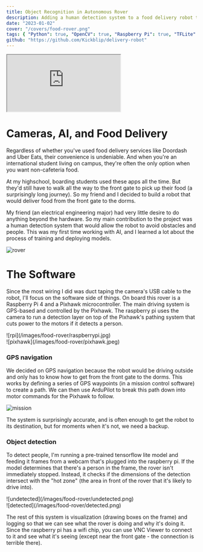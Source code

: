 ```yaml
---
title: Object Recognition in Autonomous Rover
description: Adding a human detection system to a food delivery robot that serves boarding students on campus who don’t have easy access to food delivery services.
date: "2023-01-02"
cover: "/covers/food-rover.png"
tags: { "Python": true, "OpenCV": true, "Raspberry Pi": true, "TFLite": true }
github: "https://github.com/Kickblip/delivery-robot"
---
```


<iframe
    src="https://www.youtube.com/embed/9QyPHuIHvvg"
    allow="accelerometer; autoplay; clipboard-write; encrypted-media; gyroscope; picture-in-picture"
    className="my-6 w-full h-[225px] md:w-[640px] md:h-[360px]"
></iframe>

# Cameras, AI, and Food Delivery

Regardless of whether you've used food delivery services like Doordash and Uber Eats, their convenience is undeniable. And when you're an international student living on campus, they're often the only option when you want non-cafeteria food.

At my highschool, boarding students used these apps all the time. But they'd still have to walk all the way to the front gate to pick up their food (a surprisingly long journey). So my friend and I decided to build a robot that would deliver food from the front gate to the dorms.

My friend (an electrical engineering major) had very little desire to do anything beyond the hardware. So my main contribution to the project was a human detection system that would allow the robot to avoid obstacles and people. This was my first time working with AI, and I learned a lot about the process of training and deploying models.

![rover](/images/food-rover/rover.jpeg)

# The Software

Since the most wiring I did was duct taping the camera's USB cable to the robot, I'll focus on the software side of things. On board this rover is a Raspberry Pi 4 and a Pixhawk microcontroller. The main driving system is GPS-based and controlled by the Pixhawk. The raspberry pi uses the camera to run a detection layer on top of the Pixhawk's pathing system that cuts power to the motors if it detects a person.

<div className="flex">
    <div className="w-1/2">![rpi](/images/food-rover/raspberrypi.jpg)</div>
    <div className="w-1/2">![pixhawk](/images/food-rover/pixhawk.jpeg)</div>
</div>

### GPS navigation

We decided on GPS navigation because the robot would be driving outside and only has to know how to get from the front gate to the dorms.
This works by defining a series of GPS waypoints (in a mission control software) to create a path.
We can then use ArduPilot to break this path down into motor commands for the Pixhawk to follow.

![mission](/images/food-rover/mission-planner.jpeg)

The system is surprisingly accurate, and is often enough to get the robot to its destination, but for moments when it's not, we need a backup.

### Object detection

To detect people, I'm running a pre-trained tensorflow lite model and feeding it frames from a webcam that's plugged into the raspberry pi.
If the model determines that there's a person in the frame, the rover isn't immediately stopped.
Instead, it checks if the dimensions of the detection intersect with the "hot zone" (the area in front of the rover that it's likely to drive into).

<div className="flex">
    <div className="w-1/2">![undetected](/images/food-rover/undetected.png)</div>
    <div className="w-1/2">![detected](/images/food-rover/detected.png)</div>
</div>

The rest of this system is visualization (drawing boxes on the frame) and logging so that we can see what the rover is doing and why it's doing it. Since the raspberry pi has a wifi chip, you can use VNC Viewer to connect to it and see what it's seeing (except near the front gate - the connection is terrible there).
